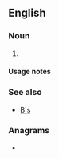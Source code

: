 {{also|Appendix:Variations of "bs"}}
==English==

===Noun===
{{head|en|noun form|head=[[b]][['s]]}}

# {{plural of|en|b}}

====Usage notes====
{{U:en:plurals of letters}}

===See also===
* [[B's]]

===Anagrams===
* {{anagrams|en|a=bs|SB|s/b|sb}}